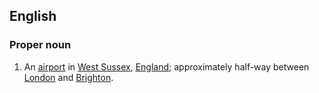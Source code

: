 ==English==
{{wikipedia}}

===Proper noun===
{{en-proper noun}}

# An [[airport]] in [[West Sussex]], [[England]]; approximately half-way between [[London]] and [[Brighton]].

{{C|en|England}}